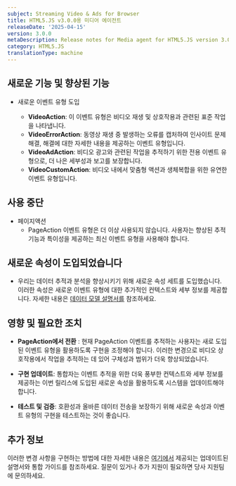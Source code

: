 ```yaml
---
subject: Streaming Video & Ads for Browser
title: HTML5.JS v3.0.0용 미디어 에이전트
releaseDate: '2025-04-15'
version: 3.0.0
metaDescription: Release notes for Media agent for HTML5.JS version 3.0.0
category: HTML5.JS
translationType: machine
---
```


## 새로운 기능 및 향상된 기능

* 새로운 이벤트 유형 도입

  * **VideoAction**: 이 이벤트 유형은 비디오 재생 및 상호작용과 관련된 표준 작업을 나타냅니다.
  * **VideoErrorAction**: 동영상 재생 중 발생하는 오류를 캡처하여 인사이트 문제 해결, 해결에 대한 자세한 내용을 제공하는 이벤트 유형입니다.
  * **VideoAdAction**: 비디오 광고와 관련된 작업을 추적하기 위한 전용 이벤트 유형으로, 더 나은 세부성과 보고를 보장합니다.
  * **VideoCustomAction**: 비디오 내에서 맞춤형 액션과 생체복합을 위한 유연한 이벤트 유형입니다.

## 사용 중단

* 페이지액션
  * PageAction 이벤트 유형은 더 이상 사용되지 않습니다. 사용자는 향상된 추적 기능과 특이성을 제공하는 최신 이벤트 유형을 사용해야 합니다.

## 새로운 속성이 도입되었습니다

* 우리는 데이터 추적과 분석을 향상시키기 위해 새로운 속성 세트를 도입했습니다. 이러한 속성은 새로운 이벤트 유형에 대한 추가적인 컨텍스트와 세부 정보를 제공합니다. 자세한 내용은 [데이터 모델 설명서를](https://github.com/newrelic/video-html5-js/blob/v3.0.0/DATAMODEL.md) 참조하세요.

## 영향 및 필요한 조치

* **PageAction에서 전환** : 현재 PageAction 이벤트를 추적하는 사용자는 새로 도입된 이벤트 유형을 활용하도록 구현을 조정해야 합니다. 이러한 변경으로 비디오 상호작용에서 작업을 추적하는 데 있어 구체성과 범위가 더욱 향상되었습니다.

* **구현 업데이트**: 통합자는 이벤트 추적을 위한 더욱 풍부한 컨텍스트와 세부 정보를 제공하는 이번 릴리스에 도입된 새로운 속성을 활용하도록 시스템을 업데이트해야 합니다.

* **테스트 및 검증**: 호환성과 올바른 데이터 전송을 보장하기 위해 새로운 속성과 이벤트 유형의 구현을 테스트하는 것이 좋습니다.

## 추가 정보

이러한 변경 사항을 구현하는 방법에 대한 자세한 내용은 [여기에서](https://github.com/newrelic/video-html5-js/blob/master/README.md) 제공되는 업데이트된 설명서와 통합 가이드를 참조하세요. 질문이 있거나 추가 지원이 필요하면 당사 지원팀에 문의하세요.